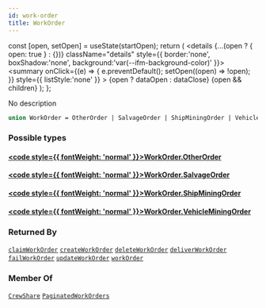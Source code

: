 ```yaml
---
id: work-order
title: WorkOrder
---
```









  const [open, setOpen] = useState(startOpen);
  return (
    <details {...(open ? { open: true } : {})} className="details" style={{ border:'none', boxShadow:'none', background:'var(--ifm-background-color)' }}>
      <summary
        onClick={(e) => {
          e.preventDefault();
          setOpen((open) => !open);
        }}
        style={{ listStyle:'none' }}
      >
      {open ? dataOpen : dataClose}
      </summary>
      {open && children}
    </details>
  );
};








No description


```graphql
union WorkOrder = OtherOrder | SalvageOrder | ShipMiningOrder | VehicleMiningOrder
```




### Possible types

#### [<code style={{ fontWeight: 'normal' }}>WorkOrder.<b>OtherOrder</b></code>](/api/types/objects/other-order.mdx) <Badge class="badge badge--secondary " text="object"/> 



#### [<code style={{ fontWeight: 'normal' }}>WorkOrder.<b>SalvageOrder</b></code>](/api/types/objects/salvage-order.mdx) <Badge class="badge badge--secondary " text="object"/> 



#### [<code style={{ fontWeight: 'normal' }}>WorkOrder.<b>ShipMiningOrder</b></code>](/api/types/objects/ship-mining-order.mdx) <Badge class="badge badge--secondary " text="object"/> 



#### [<code style={{ fontWeight: 'normal' }}>WorkOrder.<b>VehicleMiningOrder</b></code>](/api/types/objects/vehicle-mining-order.mdx) <Badge class="badge badge--secondary " text="object"/> 







### Returned By

[`claimWorkOrder`](/api/operations/mutations/claim-work-order.mdx)  <Badge class="badge badge--secondary badge--relation" text="mutation"/><Bullet />[`createWorkOrder`](/api/operations/mutations/create-work-order.mdx)  <Badge class="badge badge--secondary badge--relation" text="mutation"/><Bullet />[`deleteWorkOrder`](/api/operations/mutations/delete-work-order.mdx)  <Badge class="badge badge--secondary badge--relation" text="mutation"/><Bullet />[`deliverWorkOrder`](/api/operations/mutations/deliver-work-order.mdx)  <Badge class="badge badge--secondary badge--relation" text="mutation"/><Bullet />[`failWorkOrder`](/api/operations/mutations/fail-work-order.mdx)  <Badge class="badge badge--secondary badge--relation" text="mutation"/><Bullet />[`updateWorkOrder`](/api/operations/mutations/update-work-order.mdx)  <Badge class="badge badge--secondary badge--relation" text="mutation"/><Bullet />[`workOrder`](/api/operations/queries/work-order.mdx)  <Badge class="badge badge--secondary badge--relation" text="query"/>

### Member Of

[`CrewShare`](/api/types/objects/crew-share.mdx)  <Badge class="badge badge--secondary badge--relation" text="object"/><Bullet />[`PaginatedWorkOrders`](/api/types/objects/paginated-work-orders.mdx)  <Badge class="badge badge--secondary badge--relation" text="object"/>